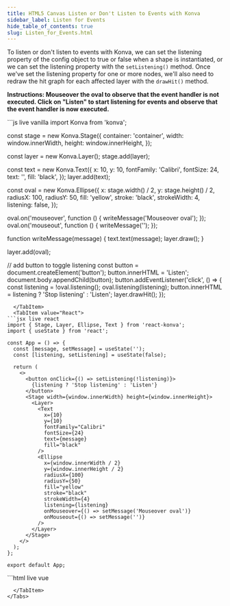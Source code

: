 ```yaml
---
title: HTML5 Canvas Listen or Don't Listen to Events with Konva
sidebar_label: Listen for Events
hide_table_of_contents: true
slug: Listen_for_Events.html
---
```


To listen or don't listen to events with Konva, we can set the listening
property of the config object to true or false when a shape is instantiated,
or we can set the listening property with the `setListening()` method.
Once we've set the listening property for one or more nodes, we'll also need
to redraw the hit graph for each affected layer with the `drawHit()` method.

**Instructions: Mouseover the oval to observe that the event handler is not executed.
Click on "Listen" to start listening for events and observe that the event handler is now executed.**


<Tabs>
  <TabItem value="Vanilla" default>
```js live vanilla
import Konva from 'konva';

const stage = new Konva.Stage({
  container: 'container',
  width: window.innerWidth,
  height: window.innerHeight,
});

const layer = new Konva.Layer();
stage.add(layer);

const text = new Konva.Text({
  x: 10,
  y: 10,
  fontFamily: 'Calibri',
  fontSize: 24,
  text: '',
  fill: 'black',
});
layer.add(text);

const oval = new Konva.Ellipse({
  x: stage.width() / 2,
  y: stage.height() / 2,
  radiusX: 100,
  radiusY: 50,
  fill: 'yellow',
  stroke: 'black',
  strokeWidth: 4,
  listening: false,
});

oval.on('mouseover', function () {
  writeMessage('Mouseover oval');
});
oval.on('mouseout', function () {
  writeMessage('');
});

function writeMessage(message) {
  text.text(message);
  layer.draw();
}

layer.add(oval);

// add button to toggle listening
const button = document.createElement('button');
button.innerHTML = 'Listen';
document.body.appendChild(button);
button.addEventListener('click', () => {
  const listening = !oval.listening();
  oval.listening(listening);
  button.innerHTML = listening ? 'Stop listening' : 'Listen';
  layer.drawHit();
});
```
  </TabItem>
  <TabItem value="React">
```jsx live react
import { Stage, Layer, Ellipse, Text } from 'react-konva';
import { useState } from 'react';

const App = () => {
  const [message, setMessage] = useState('');
  const [listening, setListening] = useState(false);

  return (
    <>
      <button onClick={() => setListening(!listening)}>
        {listening ? 'Stop listening' : 'Listen'}
      </button>
      <Stage width={window.innerWidth} height={window.innerHeight}>
        <Layer>
          <Text
            x={10}
            y={10}
            fontFamily="Calibri"
            fontSize={24}
            text={message}
            fill="black"
          />
          <Ellipse
            x={window.innerWidth / 2}
            y={window.innerHeight / 2}
            radiusX={100}
            radiusY={50}
            fill="yellow"
            stroke="black"
            strokeWidth={4}
            listening={listening}
            onMouseover={() => setMessage('Mouseover oval')}
            onMouseout={() => setMessage('')}
          />
        </Layer>
      </Stage>
    </>
  );
};

export default App;
```
  </TabItem>
  <TabItem value="Vue">
```html live vue
<template>
  <div>
    <button @click="toggleListening">
      {{ listening ? 'Stop listening' : 'Listen' }}
    </button>
    <v-stage :config="stageSize">
      <v-layer>
        <v-text :config="textConfig" />
        <v-ellipse
          :config="ovalConfig"
          @mouseover="handleMouseover"
          @mouseout="handleMouseout"
        />
      </v-layer>
    </v-stage>
  </div>
</template>

<script setup>
import { ref, computed } from 'vue';

const message = ref('');
const listening = ref(false);

const stageSize = {
  width: window.innerWidth,
  height: window.innerHeight
};

const textConfig = computed(() => ({
  x: 10,
  y: 10,
  fontFamily: 'Calibri',
  fontSize: 24,
  text: message.value,
  fill: 'black'
}));

const ovalConfig = computed(() => ({
  x: window.innerWidth / 2,
  y: window.innerHeight / 2,
  radiusX: 100,
  radiusY: 50,
  fill: 'yellow',
  stroke: 'black',
  strokeWidth: 4,
  listening: listening.value
}));

const handleMouseover = () => {
  message.value = 'Mouseover oval';
};

const handleMouseout = () => {
  message.value = '';
};

const toggleListening = () => {
  listening.value = !listening.value;
};
</script>
```
  </TabItem>
</Tabs> 